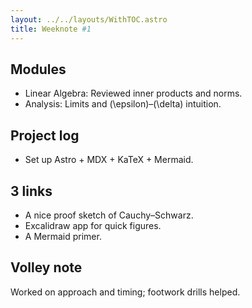 ```yaml
---
layout: ../../layouts/WithTOC.astro
title: Weeknote #1
---
```


## Modules

- Linear Algebra: Reviewed inner products and norms.
- Analysis: Limits and \(\epsilon\)–\(\delta\) intuition.

## Project log

- Set up Astro + MDX + KaTeX + Mermaid.

## 3 links

- A nice proof sketch of Cauchy–Schwarz.
- Excalidraw app for quick figures.
- A Mermaid primer.

## Volley note

Worked on approach and timing; footwork drills helped.


